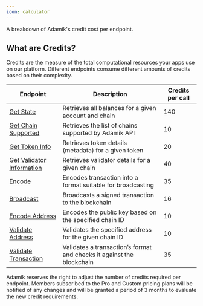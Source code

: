 ```yaml
---
icon: calculator
---
```


A breakdown of Adamik's credit cost per endpoint.

## What are Credits?

Credits are the measure of the total computational resources your apps use on our platform. Different endpoints consume different amounts of credits based on their complexity.

<table>
    <thead>
        <tr>
            <th>Endpoint</th>
            <th class="description-column">Description</th>
            <th>Credits per call</th>
        </tr>
    </thead>
    <tbody>
        <tr>
            <td><a href="../api-reference/endpoint/post-apidatastate">Get State</a></td>
            <td class="description-column">Retrieves all balances for a given account and chain</td>
            <td>140</td>
        </tr>
        <tr>
            <td><a href="../api-reference/endpoint/get-apichains">Get Chain Supported</a></td>
            <td class="description-column">Retrieves the list of chains supported by Adamik API</td>
            <td>10</td>
        </tr>
        <tr>
            <td><a href="../api-reference/endpoint/get-apichains-chainid-token-tokenid">Get Token Info</a></td>
            <td class="description-column">Retrieves token details (metadata) for a given token</td>
            <td>20</td>
        </tr>
        <tr>
            <td><a href="../api-reference/endpoint/post-apidatavalidators">Get Validator Information</a></td>
            <td class="description-column">Retrieves validator details for a given chain</td>
            <td>40</td>
        </tr>
        <tr>
            <td><a href="../api-reference/endpoint/post-apitransactionencode">Encode</a></td>
            <td class="description-column">Encodes transaction into a format suitable for broadcasting</td>
            <td>35</td>
        </tr>
        <tr>
            <td><a href="../api-reference/endpoint/post-apitransactionbroadcast">Broadcast</a></td>
            <td class="description-column">Broadcasts a signed transaction to the blockchain</td>
            <td>16</td>
        </tr>
        <tr>
            <td><a href="../api-reference/endpoint/post-apiaddressencode">Encode Address</a></td>
            <td class="description-column">Encodes the public key based on the specified chain ID</td>
            <td>10</td>
        </tr>
        <tr>
            <td><a href="../api-reference/endpoint/post-apiaddressvalidate">Validate Address</a></td>
            <td class="description-column">Validates the specified address for the given chain ID</td>
            <td>10</td>
        </tr>
        <tr>
            <td><a href="../api-reference/endpoint/post-apitransactionvalidate">Validate Transaction</a></td>
            <td class="description-column">Validates a transaction’s format and checks it against the blockchain</td>
            <td>35</td>
        </tr>
    </tbody>
</table>


<Info>
Adamik reserves the right to adjust the number of credits required per endpoint. Members subscribed to the Pro and Custom pricing plans will be notified of any changes and will be granted a period of 3 months to evaluate the new credit requirements.
</Info>